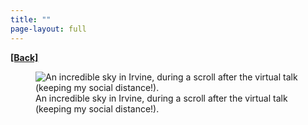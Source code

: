```yaml
---
title: ""
page-layout: full
---
```

  
[**[Back]**](../pages/talks.qmd)

![An incredible sky in Irvine, during a scroll after the virtual talk (keeping my social distance!).](../images/clouds.jpg)
